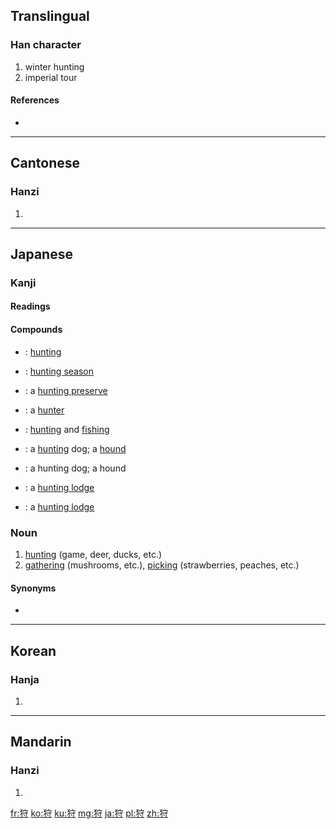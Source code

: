 ==Translingual==

===Han character===
{{Han char|rn=94|rad=犬|as=06|sn=9|four=4324<sub>2</sub>|canj=大竹十木戈 (KHJDI)}}

# winter hunting
# imperial tour

====References====
* {{Han ref|kx=0711.040|dkj=20390|dj=1123.040|hdz=21346.050|uh=72E9|ud=29417|bh=ACBC|bd=44220}}

----

==Cantonese==

===Hanzi===
{{yue-hanzi|jyut=|y=sau3}}

# {{defn|lang=yue|sort=犬06}}

----

==Japanese==

===Kanji===
{{ja-kanji|grade=c|rs=犬06}}

====Readings====
{{ja-readings
|on=[[しゅ]] (shu)
|kun=[[かる|か-る]] (ka-ru), [[かり|か-り]] (ka-ri), [[かり]] (kari)
}}

====Compounds====
{{der-top|Compounds}}
* {{l|ja|狩猟|tr=[[しゅりょう]], ''shuryō''}}: [[hunting]]
* {{l|ja|狩猟期|tr=[[しゅりょうき]], ''shuryōki''}}: [[hunting season]]
* {{l|ja|狩猟場|tr=[[しゅりょうば]], ''shuryōba''}}: a [[hunting preserve]]
* {{l|ja|狩人|tr=[[かりゅうど]], ''karyūdo'' / [[かりうど]], ''kariudo''}}: a [[hunter]]
* {{l|ja|狩漁|tr=[[しゅぎょ]], ''[[shugyo]]''}}: [[hunting]] and [[fishing]]
{{der-mid}}
* {{l|ja|狩犬|tr=[[かりいぬ]], ''[[kariinu]]''}}: a [[hunting]] dog; a [[hound]]
* {{l|ja|狩猟犬|tr=[[しゅりょうけん]], ''[[shuryōken]]''}}: a hunting dog; a hound
* {{l|ja|狩り小屋|tr=[[かりこや]], ''[[karigoya]]''}}: a [[hunting lodge]]
* {{l|ja|狩猟小屋|tr=[[しゅりょうこや]], ''[[shuryō koya]]''}}: a [[hunting lodge]]
{{bottom}}

===Noun===
{{ja-noun|k|hira=かり|rom=kari}}

# [[hunting]] (game, deer, ducks, etc.)
# [[gathering]] (mushrooms, etc.), [[picking]] (strawberries, peaches, etc.)

====Synonyms====
* {{l|ja|猟}}

----

==Korean==

===Hanja===
{{ko-hanja|hangeul=수|eumhun=|rv=su|mr=su|y=swu}}

# {{defn|lang=ko|sort=犬06}}

----

==Mandarin==

===Hanzi===
{{cmn-hanzi|pin=[[shòu]] ([[shou4]])|wg=shou<sup>4</sup>}}

# {{defn|lang=cmn|sort=犬06}}

[[fr:狩]]
[[ko:狩]]
[[ku:狩]]
[[mg:狩]]
[[ja:狩]]
[[pl:狩]]
[[zh:狩]]